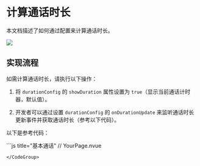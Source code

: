 # 计算通话时长


本文档描述了如何通过配置来计算通话时长。

<Frame width="200" height="auto" caption=""><img src="https://storage.zego.im/sdk-doc/Pics/ZegoUIKit/Flutter/call/call_duration.jpeg" /></Frame>

## 实现流程

如需计算通话时长，请执行以下操作：

1. 将 `durationConfig` 的 `showDuration` 属性设置为 `true`（显示当前通话计时器，默认值）。

2. 开发者可以通过设置 `durationConfig` 的 `onDurationUpdate` 来监听通话时长更新事件并获取通话时长（参考以下代码）。


以下是参考代码：

<CodeGroup>
```js title="基本通话"
// YourPage.nvue
<template>
    <ZegoUIKitPrebuiltCall :appID="appID" :callID="callID" :appSign="appSign" :userID="userID" :userName="userName"
        :config="config">
    </ZegoUIKitPrebuiltCall>
</template>
<script lang="ts" setup>
import { ref } from "vue"
import keyCenter from "@/pages/KeyCenter";
import ZegoUIKitPrebuiltCall from "@/uni_modules/zego-PrebuiltCall/components/ZegoUIKitPrebuiltCall.nvue"
import { ZegoUIKitPrebuiltCallConfig } from "@/uni_modules/zego-PrebuiltCall"

const appID = ref(keyCenter.getAppID());
const appSign = ref(keyCenter.getAppSign());
const userID = ref(keyCenter.getUserID());
const userName = ref(keyCenter.getUserID() + '_Nick');
const callID = ref(keyCenter.getCallID());

const config: ZegoUIKitPrebuiltCallConfig = {
    ...ZegoUIKitPrebuiltCallConfig.oneOnOneVideoCall(), // 预设配置
    durationConfig: {
        showDuration: true,
        onDurationUpdate: (seconds)=>{
            console.log(`已经通话的时长: ${seconds} 秒`);
        }
    },
    onHangUp: () => {
        // 挂断后返回上一页
        uni.navigateBack()
    },
};

</script>

```
</CodeGroup>
